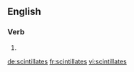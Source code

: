 
==English==

===Verb===
{{head|en}}

# {{en-third-person singular of|scintillate}}

[[de:scintillates]]
[[fr:scintillates]]
[[vi:scintillates]]